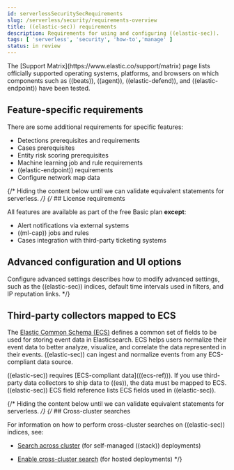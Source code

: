 ```yaml
---
id: serverlessSecuritySecRequirements
slug: /serverless/security/requirements-overview
title: ((elastic-sec)) requirements
description: Requirements for using and configuring ((elastic-sec)).
tags: [ 'serverless', 'security', 'how-to','manage' ]
status: in review
---
```


<DocBadge template="technical preview" />
The [Support Matrix](https://www.elastic.co/support/matrix) page lists officially
supported operating systems, platforms, and browsers on which components such as ((beats)), ((agent)), ((elastic-defend)), and ((elastic-endpoint)) have been tested.

<div id="node-role-requirements"></div>

## Feature-specific requirements

There are some additional requirements for specific features:

* <DocLink id="serverlessSecurityDetectionsPermissionsSection">Detections prerequisites and requirements</DocLink>
* <DocLink id="serverlessSecurityCasePermissions">Cases prerequisites</DocLink>
* <DocLink id="serverlessSecurityERSRequirements">Entity risk scoring prerequisites</DocLink>
* <DocLink id="serverlessSecurityMlRequirements">Machine learning job and rule requirements</DocLink>
* <DocLink id="serverlessSecurityElasticEndpointDeployReqs">((elastic-endpoint)) requirements</DocLink>
* <DocLink id="serverlessSecurityConfMapUi">Configure network map data</DocLink>

{/* Hiding the content below until we can validate equivalent statements for serverless. */}
{/* ## License requirements

All features are available as part of the free Basic plan **except**:

* <DocLink id="serverlessSecurityRulesUiCreate" section="set-up-alert-notifications-optional">Alert notifications via external systems</DocLink>
* <DocLink id="serverlessSecurityMachineLearning">((ml-cap)) jobs and rules</DocLink>
* <DocLink id="serverlessSecurityCasesUiIntegrations">Cases integration with third-party ticketing
    systems</DocLink>

## Advanced configuration and UI options

<DocLink id="serverlessSecurityAdvancedSettings">Configure advanced settings</DocLink> describes how to modify advanced settings, such as the
((elastic-sec)) indices, default time intervals used in filters, and IP reputation
links. */}

## Third-party collectors mapped to ECS

The [Elastic Common Schema (ECS)](((ecs-ref))) defines a common set of fields to be used for storing event data in Elasticsearch. ECS helps users normalize their event data
to better analyze, visualize, and correlate the data represented in their
events. ((elastic-sec)) can ingest and normalize events from any ECS-compliant data source.

<DocCallOut title="Important" color="warning">
((elastic-sec)) requires [ECS-compliant data](((ecs-ref))). If you use third-party data collectors to ship data to ((es)), the data must be mapped to ECS. <DocLink id="serverlessSecuritySiemFieldReference">((elastic-sec)) ECS field reference</DocLink> lists ECS fields used in ((elastic-sec)).
</DocCallOut>

{/* Hiding the content below until we can validate equivalent statements for serverless. */}
{/* ## Cross-cluster searches

For information on how to perform cross-cluster searches on ((elastic-sec))
indices, see:

* [Search across cluster](((ref))/modules-cross-cluster-search.html)
    (for self-managed ((stack)) deployments)

* [Enable cross-cluster search](((cloud))/ec-enable-ccs.html) (for hosted deployments) */}

